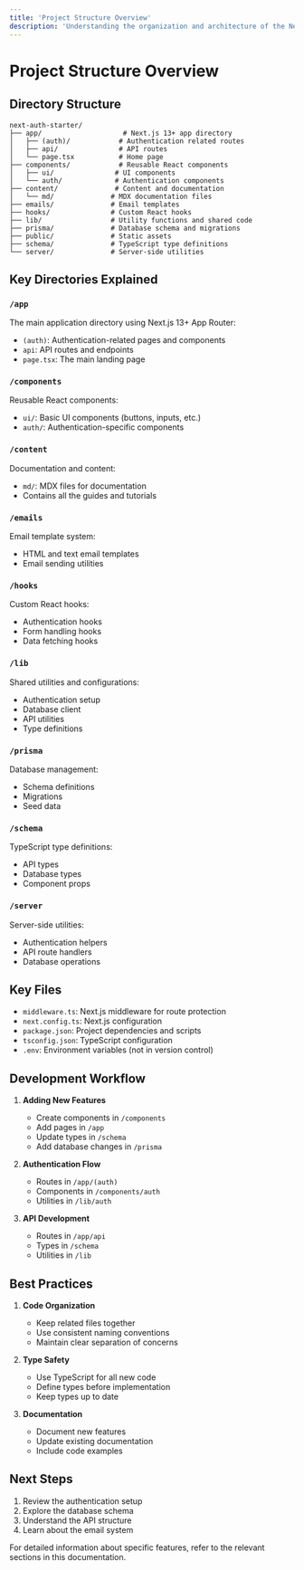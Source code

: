 ```yaml
---
title: 'Project Structure Overview'
description: 'Understanding the organization and architecture of the Next.js Authentication Starter project'
---
```


# Project Structure Overview

## Directory Structure

```
next-auth-starter/
├── app/                    # Next.js 13+ app directory
│   ├── (auth)/            # Authentication related routes
│   ├── api/               # API routes
│   └── page.tsx           # Home page
├── components/            # Reusable React components
│   ├── ui/               # UI components
│   └── auth/             # Authentication components
├── content/              # Content and documentation
│   └── md/              # MDX documentation files
├── emails/              # Email templates
├── hooks/               # Custom React hooks
├── lib/                 # Utility functions and shared code
├── prisma/              # Database schema and migrations
├── public/              # Static assets
├── schema/              # TypeScript type definitions
└── server/              # Server-side utilities
```

## Key Directories Explained

### `/app`
The main application directory using Next.js 13+ App Router:
- `(auth)`: Authentication-related pages and components
- `api`: API routes and endpoints
- `page.tsx`: The main landing page

### `/components`
Reusable React components:
- `ui/`: Basic UI components (buttons, inputs, etc.)
- `auth/`: Authentication-specific components

### `/content`
Documentation and content:
- `md/`: MDX files for documentation
- Contains all the guides and tutorials

### `/emails`
Email template system:
- HTML and text email templates
- Email sending utilities

### `/hooks`
Custom React hooks:
- Authentication hooks
- Form handling hooks
- Data fetching hooks

### `/lib`
Shared utilities and configurations:
- Authentication setup
- Database client
- API utilities
- Type definitions

### `/prisma`
Database management:
- Schema definitions
- Migrations
- Seed data

### `/schema`
TypeScript type definitions:
- API types
- Database types
- Component props

### `/server`
Server-side utilities:
- Authentication helpers
- API route handlers
- Database operations

## Key Files

- `middleware.ts`: Next.js middleware for route protection
- `next.config.ts`: Next.js configuration
- `package.json`: Project dependencies and scripts
- `tsconfig.json`: TypeScript configuration
- `.env`: Environment variables (not in version control)

## Development Workflow

1. **Adding New Features**
   - Create components in `/components`
   - Add pages in `/app`
   - Update types in `/schema`
   - Add database changes in `/prisma`

2. **Authentication Flow**
   - Routes in `/app/(auth)`
   - Components in `/components/auth`
   - Utilities in `/lib/auth`

3. **API Development**
   - Routes in `/app/api`
   - Types in `/schema`
   - Utilities in `/lib`

## Best Practices

1. **Code Organization**
   - Keep related files together
   - Use consistent naming conventions
   - Maintain clear separation of concerns

2. **Type Safety**
   - Use TypeScript for all new code
   - Define types before implementation
   - Keep types up to date

3. **Documentation**
   - Document new features
   - Update existing documentation
   - Include code examples

## Next Steps

1. Review the authentication setup
2. Explore the database schema
3. Understand the API structure
4. Learn about the email system

For detailed information about specific features, refer to the relevant sections in this documentation. 